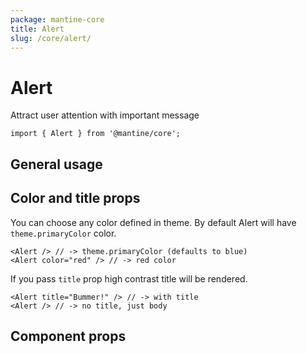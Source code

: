 ```yaml
---
package: mantine-core
title: Alert
slug: /core/alert/
---
```



# Alert

Attract user attention with important message

<PageHeader
  source="mantine-core/src/Alert/Alert.tsx"
  docs="core/Alert.mdx"
  package="@mantine/core"
/>

```tsx
import { Alert } from '@mantine/core';
```

## General usage

<AlertBaseDemo />

## Color and title props

You can choose any color defined in <GatsbyLink to="/theming">theme</GatsbyLink>. By default Alert will have `theme.primaryColor` color.

```tsx
<Alert /> // -> theme.primaryColor (defaults to blue)
<Alert color="red" /> // -> red color
```

If you pass `title` prop high contrast title will be rendered.

```tsx
<Alert title="Bummer!" /> // -> with title
<Alert /> // -> no title, just body
```

<AlertConfigurator />

## Component props

<PropsTable component="Alert" />
